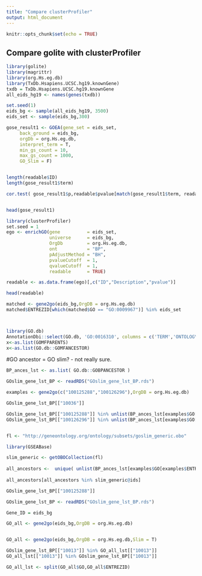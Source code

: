 ```yaml
---
title: "Compare clusterProfiler"
output: html_document
---
```


```r
knitr::opts_chunk$set(echo = TRUE)
```

## Compare golite with clusterProfiler
```r
library(golite)
library(magrittr)
library(org.Hs.eg.db)
library(TxDb.Hsapiens.UCSC.hg19.knownGene)
txdb = TxDb.Hsapiens.UCSC.hg19.knownGene
all_eids_hg19 <- names(genes(txdb))

set.seed(1)
eids_bg <- sample(all_eids_hg19, 3500)
eids_set <- sample(eids_bg,300)

gose_result1 <- GOEA(gene_set = eids_set,
     back_ground = eids_bg,
     orgDb = org.Hs.eg.db,
     interpret_term = T,
     min_gs_count = 10,
     max_gs_count = 1000,
     GO_Slim = F)


length(readable$ID)
length(gose_result1$term)

cor.test( gose_result1$p,readable$pvalue[match(gose_result1$term, readable$ID)] )


head(gose_result1)

library(clusterProfiler)
set.seed = 1
ego <- enrichGO(gene          = eids_set,
                universe      = eids_bg,
                OrgDb         = org.Hs.eg.db,
                ont           = "BP",
                pAdjustMethod = "BH",
                pvalueCutoff  = 1,
                qvalueCutoff  = 1,
                readable      = TRUE)

readable <- as.data.frame(ego)[,c("ID","Description","pvalue")]

head(readable)

matched <- gene2go(eids_bg,OrgDB = org.Hs.eg.db)
matched$ENTREZID[which(matched$GO == "GO:0009967")] %in% eids_set



library(GO.db)
AnnotationDbi::select(GO.db, 'GO:0016310', columns = c('TERM','ONTOLOGY'), keytype='GOID')
x<-as.list(GOMFPARENTS)
x<-as.list(GO.db::GOMFANCESTOR)
```


#GO ancestor = GO slim?
- not really sure.

```r
BP_ances_lst <- as.list( GO.db::GOBPANCESTOR )

GOslim_gene_lst_BP <- readRDS("GOslim_gene_lst_BP.rds")

examples <- gene2go(c("100125288","100126296"),OrgDB = org.Hs.eg.db)

GOslim_gene_lst_BP[["10036"]]

GOslim_gene_lst_BP[["100125288"]] %in% unlist(BP_ances_lst[examples$GO[examples$ENTREZID == "100125288"]])
GOslim_gene_lst_BP[["100126296"]] %in% unlist(BP_ances_lst[examples$GO[examples$ENTREZID == "100126296"]])


fl <- "http://geneontology.org/ontology/subsets/goslim_generic.obo"

library(GSEABase)

slim_generic <- getOBOCollection(fl)
 
all_ancestors <-  unique( unlist(BP_ances_lst[examples$GO[examples$ENTREZID == "100125288"]]) )
  
all_ancestors[all_ancestors %in% slim_generic@ids]

GOslim_gene_lst_BP[["100125288"]]

GOslim_gene_lst_BP <- readRDS("GOslim_gene_lst_BP.rds")

Gene_ID = eids_bg

GO_all <- gene2go(eids_bg,OrgDB = org.Hs.eg.db)


GO_all <- gene2go(eids_bg,OrgDB = org.Hs.eg.db,Slim = T)

GOslim_gene_lst_BP[["10013"]] %in% GO_all_lst[["10013"]]
GO_all_lst[["10013"]] %in% GOslim_gene_lst_BP[["10013"]]

GO_all_lst <- split(GO_all$GO,GO_all$ENTREZID)
```

